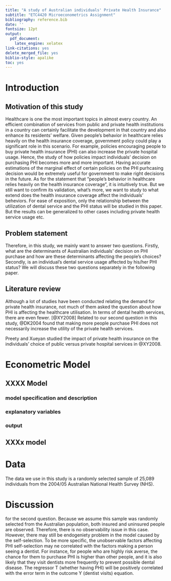 ```yaml
---
title: "A study of Australian individuals' Private Health Insurance"
subtitle: "ETC4420 Microeconometrics Assignment"
bibliography: reference.bib
date: ''
fontsize: 12pt
output: 
  pdf_document: 
    latex_engine: xelatex
link-citations: yes
delete_merged_file: yes
biblio-style: apalike
toc: yes
---
```


# Introduction

## Motivation of this study

Healthcare is one the most important topics in almost every country. An efficient combination of services from public and private health institutions in a country can certainly facilitate the development in that country and also enhance its residents' welfare. Given people's behavior in healthcare relies heavily on the health insurance coverage, government policy could play a significant role in this scenario. For example, policies encouraging people to buy private health insurance (PHI) can also increase the private hospital usage. Hence, the study of how policies impact individuals' decision on purchasing PHI becomes more and more important. Having accurate estimations of the marginal effect of certain policies on the PHI purhcasing decision would be extremely useful for government to make right decisions in the future. 
As for the statement that "people's behavior in healthcare relies heavily on the health insurance coverage", it is intuitively true. But we still want to confirm its validation, what's more, we want to study to what extend does the health insurance coverage affect the individuals' beheviors. For ease of exposition, only the relationship between the utilization of dental service and the PHI status will be studied in this paper. But the results can be generalized to other cases including private health service usage etc.

## Problem statement

Therefore, in this study, we mainly want to answer two questions. Firstly, what are the determinants of Australian individuals' decision on PHI purchase and how are these determinants affecting the people's choices? Secondly, is an individual's dental service usage affected by his/her PHI status? We will discuss these two questions separately in the following paper.
<!--
1. First, we need to check if the policy alter people's decision on PHI purchase at all. If it does, we then need to find out the marginal effect of that policy after controlling for personal related factors. 

2. We are interested in the question that how "having private health insurance" would affect an individual's behavior on health service utilisation. More specifically, we want to find out the treatment effect of "having private private heal insurance" on dentist visit (binary dependent variable). 
-->

## Literature review  

Although a lot of studies have been conducted relating the demand for private health insurance, not much of them asked the question about how PHI is affecting the healthcare utilisation. In terms of dental health services, there are even fewer. [@XY2008]
Related to our second question in this study, @DK2004 found that making more people purchase PHI does not necessarily increase the utility of the private health services. 

Preety and Xueyan studied the impact of private health insurance on the individuals' choice of public versus private hospital services in @XY2008.





# Econometric Model

## XXXX Model

### model specification and description
### explanatory variables
### output
## XXXx model

# Data  

The data we use in this study is a randomly selected sample of 25,089 individuals from the 2004/05 Australian National Health Survey (NHS). 

# Discussion

for the second question. Because we assume this sample was randomly selected from the Australian population, both insured and uninsured people are observed. Therefore, there is no observability issue in this case. However, there may still be endogeniety problem in the model caused by the self-selection. To be more specific, the unobservable factors affecting PHI self-selection may ne correlated with the factors making a person seeing a dentist. For instance, for people who are highly risk averse, the chance for them to purchase PHI is higher than other people, and it is also likely that they visit dentists more frequently to prevent possible dental disease. The regressor T (whether having PHI) will be positively correlated with the error term in the outcome Y (dentist visits) equation. 



















